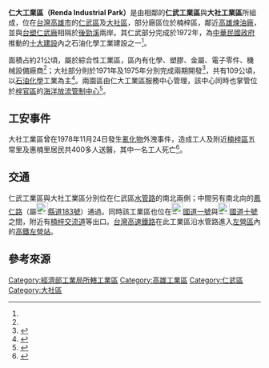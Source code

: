 '''仁大工業區（Renda Industrial Park）'''是由相鄰的'''仁武工業區'''與'''大社工業區'''所組成，位在[[台灣|台灣]][[高雄市|高雄市]]的[[仁武區|仁武區]]及[[大社區|大社區]]，部分廠區位於楠梓區，鄰近[[高雄煉油廠|高雄煉油廠]]，並與[[台塑仁武廠|台塑仁武廠]]相隔於[[後勁溪|後勁溪]]兩岸。其仁武部分完成於1972年，為[[中華民國政府|中華民國政府]]推動的[[十大建設|十大建設]]內之石油化學工業建設之一<ref name = "moe2"/>。

面積占約21公頃，屬於綜合性工業區，區內有化學、塑膠、金屬、電子零件、機械設備廠商<ref name = "moe"/>；大社部分則於1971年及1975年分別完成兩期開發<ref name = "moe2">{{Cite web |url=http://www.moeaidb.gov.tw/iphw/renda/park/Park1.jsp |title=設立緣起 |access-date=2010-09-10 |archive-url=https://web.archive.org/web/20110617043417/http://www.moeaidb.gov.tw/iphw/renda/park/Park1.jsp |archive-date=2011-06-17 |dead-url=yes }}</ref>，共有109公頃，以[[石油化學|石油化學]]工業為主<ref name = "moe">{{Cite web |url=http://www.moeaidb.gov.tw/iphw/renda/park/Star.jsp |title=園區特色 |access-date=2010-09-10 |archive-url=https://web.archive.org/web/20070526103707/http://www.moeaidb.gov.tw/iphw/renda/park/Star.jsp |archive-date=2007-05-26 |dead-url=yes }}</ref>。兩園區由仁大工業區服務中心管理，該中心同時也掌管位於[[梓官區|梓官區]]的[[海洋放流管制中心|海洋放流管制中心]]<ref name="moe3">{{Cite web |url=http://www.moeaidb.gov.tw/iphw/renda/park/Position1.jsp |title=地理位置與交通狀況 |access-date=2010-09-10 |archive-url=https://web.archive.org/web/20110617043422/http://www.moeaidb.gov.tw/iphw/renda/park/Position1.jsp |archive-date=2011-06-17 |dead-url=yes }}</ref>。

== 工安事件 ==
大社工業區曾在1978年11月24日發生[[氰化物|氰化物]]外洩事件，造成工人及附近[[楠梓區|楠梓區]]五常里及惠楠里居民共400多人送醫，其中一名工人死亡<ref>{{cite journal|journal=[[科學月刊|科學月刊]]|author=呂世宗|url=http://210.60.226.25/science/content/1982/00070151/0007.htm|title=台灣環境管理與評估|volume=151|date=1982年7月|deadurl=yes|archiveurl=https://archive.is/20120707103525/http://210.60.226.25/science/content/1982/00070151/0007.htm|archivedate=2012-07-07|access-date=2010-09-10}}</ref>。

== 交通 ==
仁武工業區與大社工業區分別位在仁武區[[水管路|水管路]]的南北兩側；中間另有南北向的[[鳳仁路_(仁武區)|鳳仁路]]（屬[[File:TW_CHW183.svg|23px]][[縣道183號|縣道183號]]）通過。同時該工業區也位在[[File:TWHW1.svg|23px]][[中山高速公路|國道一號]]與[[File:TWHW10.svg|23px]][[國道十號|國道十號]]之間，附近有[[楠梓交流道|楠梓交流道]]等出口。[[台灣高速鐵路|台灣高速鐵路]]在此工業區沿水管路進入[[左營區|左營區]]內的[[新左營車站|高鐵左營站]]。

== 參考來源 ==
{{reflist}}

{{高雄主題}}

[[Category:經濟部工業局所轄工業區|Category:經濟部工業局所轄工業區]]
[[Category:高雄工業區|Category:高雄工業區]]
[[Category:仁武區|Category:仁武區]]
[[Category:大社區|Category:大社區]]